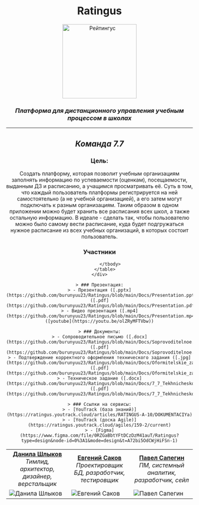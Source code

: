 
<Meta title='Главная страница проекта "Рейтингус"' />

<div>
    <div align="center">
        <h1>Ratingus</h1>
        <img src="https://avatars.githubusercontent.com/u/165987745?s=128&v=4" height="200" alt="Рейтингус"/>
        <figcaption><h3><i>Платформа для дистанционного управления учебным процессом в школах</i></h3></figcaption>
        <hr/>
        <h2><i>Команда 7.7</i></h2>
        <h3>Цель:</h3>
        <p>
            Создать платформу, которая позволит учебным организациям заполнять информацию по успеваемости (оценкам), посещаемости, выданным ДЗ и
            расписанию, а учащимся просматривать её. Суть в том, что каждый пользователь платформы регистрируется на ней самостоятельно (а не учебной
            организацией), а его затем могут подключать к разным организациям. Таким образом в одном приложении можно будет хранить все расписания
            всех школ, а также остальную информацию. В идеале - сделать так, чтобы пользователю можно было самому вести расписание, куда будет
            подгружаться нужное расписание из всех учебных организаций, в которых состоит пользователь.
        </p>
        <table align="center">
            <thead>
                <h3>Участники</h3>
            </thead>
            <tbody>
            <tr>
                <td align="center">
                    <div><b><a href="https://github.com/burunyuu23">Данила Шлыков</a></b></div>
                    <i>Тимлид, архитектор, дизайнер,
                        верстальщик</i>
                </td>
                <td align="center">
                    <div><b><a href="https://github.com/PiPuKaPRo">Евгений Саков</a></b></div>
                    <i>Проектировщик БД, разработчик,
                        тестировщик</i>
                </td>
                <td align="center">
                    <div><b><a href="https://github.com/SapeginPavel">Павел Сапегин</a></b></div>
                    <i>ПМ, системный аналитик, разработчик, сейл</i>
                </td>
            </tr>
            <tr>
                <td width="33.33%" height="33.33%">
                    <img
                        src="https://sun9-23.userapi.com/impg/8FyDqZmTrA4AY_DROvuleQKRWr3SuSnXAaiyHw/3n62_OzeJ-Y.jpg?size=942x942&quality=96&sign=0dcc9e803f9e3540b1cbdde346020e0b&type=album"
                        alt="Данила Шлыков"/>
                </td>
                <td width="33.33%" height="33.33%">
                    <img src="https://avatars.githubusercontent.com/u/91192469" alt="Евгений Саков"/>
                </td>
                <td width="33.33%" height="33.33%">
                    <img src="https://avatars.githubusercontent.com/u/112646457" alt="Павел Сапегин"/>
                </td>
            </tr>

            </tbody>
        </table>
    </div>

    > ### Презентация:
    > - Презентация ([.pptx](https://github.com/burunyuu23/Ratingus/blob/main/Docs/Presentation.pptx)) ([.pdf](https://github.com/burunyuu23/Ratingus/blob/main/Docs/Presentation.pdf))
    > - Видео презентация ([.mp4](https://github.com/burunyuu23/Ratingus/blob/main/Docs/Presentation.mp4)) ([youtube](https://youtu.be/olZRyMFTVbw))

    > ### Документы:
    > - Сопроводительное письмо ([.docx](https://github.com/burunyuu23/Ratingus/blob/main/Docs/Soprovoditelnoe.docx)) ([.pdf](https://github.com/burunyuu23/Ratingus/blob/main/Docs/Soprovoditelnoe.pdf))
    > - Подтверждение корректного оформления технического задания ([.jpg](https://github.com/burunyuu23/Ratingus/blob/main/Docs/Oformitelskie_zadachi.jpg)) ([.pdf](https://github.com/burunyuu23/Ratingus/blob/main/Docs/Oformitelskie_zadachi.pdf))
    > - Техническое задание ([.docx](https://github.com/burunyuu23/Ratingus/blob/main/Docs/7_7_Tekhnicheskoe_zadanie.docx)) ([.pdf](https://github.com/burunyuu23/Ratingus/blob/main/Docs/7_7_Tekhnicheskoe_zadanie.pdf))

    > ### Ссылки на сервисы:
    > - [YouTrack (база знаний)](https://ratingus.youtrack.cloud/articles/RATINGUS-A-10/DOKUMENTACIYa)
    > - [YouTrack (доска Agile)](https://ratingus.youtrack.cloud/agiles/159-2/current)
    > - [Figma](https://www.figma.com/file/0RZGaBbtYFtDCzDzM41auT/Ratingus?type=design&node-id=0%3A1&mode=design&t=A72bi5OdCWjHiFSn-1)

</div>
